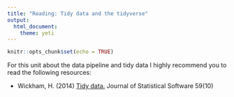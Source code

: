 ```yaml
---
title: "Reading: Tidy data and the tidyverse"
output: 
  html_document: 
    theme: yeti
---
```


```r
knitr::opts_chunk$set(echo = TRUE)
```

For this unit about the data pipeline and tidy data I highly recommend you to read the following resources:

- Wickham, H. (2014) [Tidy data. ](https://www.jstatsoft.org/index.php/jss/article/view/v059i10/v59i10.pdf) Journal of Statistical Software 59(10)


